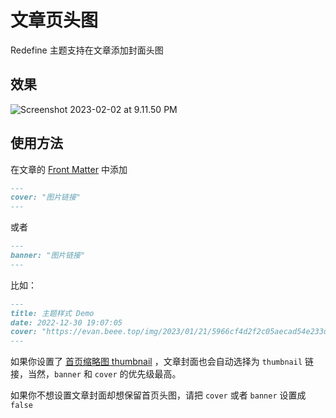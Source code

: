 # 文章页头图

Redefine 主题支持在文章添加封面头图

## 效果

![Screenshot 2023-02-02 at 9.11.50 PM](https://evan.beee.top/img/2023/02/02/a7ac50af7d5234f6b55acfbb07d1d365.png)

## 使用方法


在文章的 [Front Matter](https://hexo.io/docs/front-matter.html) 中添加

```markdown
---
cover: "图片链接"
---
```

或者

```markdown
---
banner: "图片链接"
---
```

比如：

```markdown
---
title: 主题样式 Demo
date: 2022-12-30 19:07:05
cover: "https://evan.beee.top/img/2023/01/21/5966cf4d2f2c05aecad54e233d9562ff.png"
---
```

<Callout type="info" emoji="ℹ️">

如果你设置了 [首页缩略图 thumbnail](https://redefine-docs.ohevan.com/article_customize/thumbnail) ，文章封面也会自动选择为 `thumbnail` 链接，当然，`banner` 和 `cover` 的优先级最高。

如果你不想设置文章封面却想保留首页头图，请把 `cover` 或者 `banner` 设置成 `false`

</Callout>

